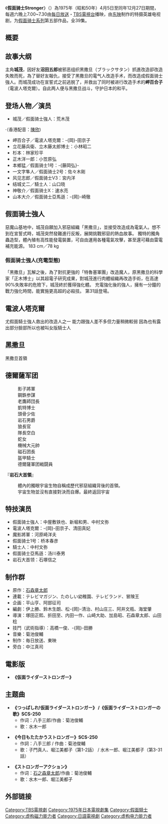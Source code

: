{{Multiple issues|
{{Fanpov|time=2022-06-25T06:21:50+00:00}}
{{Unreferenced|time=2022-06-25T06:21:50+00:00}}
{{Expand|time=2010-05-03}}

}}
{{noteTA
|T=zh-tw:假面騎士Stronger; zh-hk:幪面超人強者;
|1=zh-tw:假面騎士Stronger; zh-hk:幪面超人強者;
|G1=KamenRider
}}
《'''假面骑士Stronger'''》（{{lang-ja|'''仮面ライダーストロンガー'''}}）為1975年（昭和50年）4月5日至同年12月27日期間，每週六晚上7.00~7.30由[[每日放送|每日放送]]・[[TBS電視台|TBS電視台]]播映，由[[东映|东映]]制作的特摄英雄电视剧，为[[假面骑士系列|假面骑士系列]]第五部作品，全39集。

==概要==
{{Empty section}}

==故事大纲==
主角'''城茂'''，因好友'''沼田五郎'''被邪恶组织黑撒旦（ブラックサタン）抓進改造卻改造失敗而死，為了替好友報仇，接受了黑撒旦的電气人改造手术，而改造成假面骑士強人。而城茂成功在宣誓式之前逃脱了，并救出了同时被进行改造手术的'''岬百合子'''（電波人塔克爾）。自此两人便与黑撒旦战斗，守护日本的和平。

==登场人物／演员==
*城茂／假面骑士強人：荒木茂
·（香港配音：[[陳欣_(配音員)|陳欣]])
*岬百合子／電波人塔克爾：-{岡}-田京子
*立花藤兵衛、立木藤太郎博士：小林昭二
*杉本：林家珍平
*正木洋一郎：小笠原弘
*本鄉猛／假面骑士1号：-{藤岡弘}-
*一文字隼人／假面骑士2号：佐々木剛
*风见志郎／假面骑士V3：宮内洋
*结城丈二／騎士人：山口晓
*神敬介／假面骑士X：速水亮
*山本大介／假面骑士亞馬遜：-{岡}-崎徹

==假面骑士強人==
惡魔山基地中，城茂自願加入邪惡組織「黑撒旦」，並接受改造成為電氣人。想不到在宣誓式時，城茂突然發難進行反叛，展開挑戰邪惡的熱血故事。 獨特的獨角蟲造型，體內殖有高性能發電裝置，可自由運用各種電氣攻擊，甚至還可藉由雷電補充能源。
183 cm／78 kg 
=== 假面骑士強人(充電型態) ===
「黑撒旦」瓦解之後，為了對抗更強的「特魯塞軍團」改造魔人，原黑撒旦的科學家「正木博士」以其超電子研究成果，對城茂進行肉體組織再改造手術，在高達90%失敗率的危險下，城茂終於獲得強化體。
充電強化後的強人，擁有一分鐘的戰力強化時間，能實施更高超的必殺技。 第31話登場。

==電波人塔克爾==
尤假面騎士強人救出的改造人之一
能力跟強人差不多但力量稍微較弱
因為也有露出部分臉部所以也被叫女版騎士人

==黑撒旦==
{{擴充章節}}
黑撒旦首領

==德爾薩军团==
: 影子將軍
: 鋼鉄参謀
: 老鷹師団長
: 凱特博士
: 頭骨少佐
: 岩石男爵
: 狼長官
: 隊長空白
: 蛇女
: 機械大元帥
: 磁石团長
: 盔甲騎士
: 德爾薩軍团戦闘員 
『'''岩石大首領'''』
: 體內的獨眼宇宙生物自稱成歷代邪惡組織背後的首領。
: 宇宙生物並沒有直接對決而自爆。最終返回宇宙

==特技演员==
*假面骑士強人：中屋敷铁也、新堀和男、中村文弥
*電波人塔克爾：-{岡}-田京子、清田真妃
*魔影將軍：河原崎洋夫
*假面骑士1号：桥本春彦
*騎士人：中村文弥
*假面骑士亞馬遜：汤川泰男
*岩石大首领：石塚信之

==制作群==
*原作：[[石森章太郎|石森章太郎]]
*連載：テレビマガジン、たのしい幼稚園、テレビランド、冒険王　
*企画：平山亨、阿部征司
*編劇：伊上勝、鈴木生朗、松-{岡}-清治、村山庄三、阿井文瓶、海堂肇
*導演：塚田正熙、折田至、内田一作、山崎大助、加島昭、石森章太郎、山田稔
*技鬥（武術指導）：高橋一俊、-{岡}-田勝
*音樂：菊池俊輔
*制作：毎日放送、東映
*旁白：中江真司

==電影版==
*'''《仮面ライダーストロンガー》'''

==主题曲==
*'''《つっぱしれ!仮面ライダーストロンガー》 /《仮面ライダーストロンガーの歌》SCS-250'''
**作词：八手三郎/作曲：菊池俊輔
**歌：水木一郎

*'''《今日もたたかうストロンガー》SCS-250'''
**作詞：八手三郎 / 作曲：菊池俊輔
**歌：子門真人、堀江美都子（第1-2話） / 水木一郎、堀江美都子（第3-31話）

*'''《ストロンガーアクション》'''
**作词：[[石之森章太郎|石之森章太郎]]/作曲：菊池俊輔
**歌：水木一郎、堀江美都子

==外部链接==

{{假面騎士系列}}

{{DEFAULTSORT:Kamen Rider Stronger}}
[[Category:TBS電視劇|Category:TBS電視劇]]
[[Category:1975年日本電視劇集|Category:1975年日本電視劇集]]
[[Category:假面騎士|Category:假面騎士]]
[[Category:虚构磁力能力者|Category:虚构磁力能力者]]
[[Category:日語電視劇|Category:日語電視劇]]
[[Category:虚构电力能力者|Category:虚构电力能力者]]